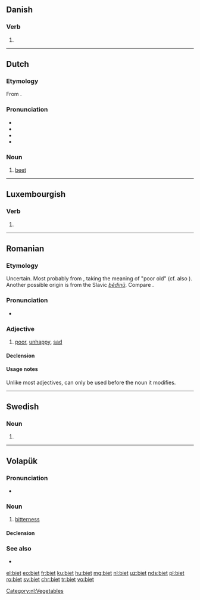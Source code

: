 {{also|biết|biệt}}
==Danish==

===Verb===
{{head|da|past participle}}

# {{inflection of|bie||past|part|lang=da}}

----

==Dutch==

===Etymology===
From {{der|nl|la|bēta}}.

===Pronunciation===
* {{rhymes|it|lang=nl}}
* {{IPA|/bit/|lang=nl}}
* {{audio|Nl-biet.ogg|audio|lang=nl}}
* {{homophones|bied|lang=nl}}

===Noun===
{{nl-noun|f|-en|bietje}}

# [[beet]]

[[Category:nl:Vegetables]]

----

==Luxembourgish==

===Verb===
{{head|lb|verb form}}

# {{inflection of|bieden||3|s|pres|ind|;|2|p|pres|ind|;|2|s|and|p|imp|lang=lb}}

----

==Romanian==

===Etymology===
Uncertain. Most probably from {{inh|ro|la|vetus}}, taking the meaning of "poor old" (cf. also {{m|ro|bătrân||old}}). Another possible origin is from the Slavic ''[[bĕdinŭ]]''. Compare {{cog|it|vieto}}.

===Pronunciation===
* {{IPA|/bjet/|lang=ro}}

===Adjective===
{{ro-adj|f=biată|fp=biete}}

# [[poor]], [[unhappy]], [[sad]]
#: {{ux|ro|'''Bietul''' băiat!|'''Poor''' boy!|inline=1}}

====Declension====
{{ro-decl-adj|f=biată|fp=biete}}

====Usage notes====
Unlike most adjectives, {{m|ro||biet}} can only be used before the noun it modifies.

----

==Swedish==

===Noun===
{{head|sv|noun form}}

# {{sv-noun-form-def|bi}}

----

==Volapük==

===Pronunciation===
* {{IPA|/biˈet/|lang=vo}}

===Noun===
{{vo-noun}}

# [[bitterness]]

====Declension====
{{vo-decl-noun}}

===See also===
* {{l|vo|bied}}

[[el:biet]]
[[eo:biet]]
[[fr:biet]]
[[ku:biet]]
[[hu:biet]]
[[mg:biet]]
[[nl:biet]]
[[uz:biet]]
[[nds:biet]]
[[pl:biet]]
[[ro:biet]]
[[sv:biet]]
[[chr:biet]]
[[tr:biet]]
[[vo:biet]]
